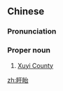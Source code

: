==Chinese==
{{zh-forms}}

===Pronunciation===
{{zh-pron
|m=Xūyí
|cat=pn
}}

===Proper noun===
{{zh-proper noun}}

# [[w:Xuyi County|Xuyi County]]

[[zh:盱眙]]